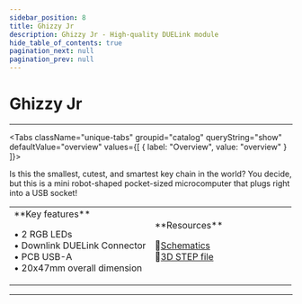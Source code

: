 ```yaml
---
sidebar_position: 8
title: Ghizzy Jr
description: Ghizzy Jr - High-quality DUELink module
hide_table_of_contents: true
pagination_next: null
pagination_prev: null
---
```



# Ghizzy Jr

<ImageSection 
  product="spghizzyjr-a"
  tagline="Tiny Robot-shaped Microcomputer"
/>

---

<Tabs className="unique-tabs" groupid="catalog" queryString="show" defaultValue="overview"
  values={[
    {
        label: "Overview",
        value: "overview"
    }
]}>

<TabItem value="overview">

Is this the smallest, cutest, and smartest key chain in the world? You decide, but this is a mini robot-shaped pocket-sized microcomputer that plugs right into a USB socket!

<table><td width='50%'>
**Key features**

• 2 RGB LEDs<br/>
• Downlink DUELink Connector<br/>
• PCB USB-A<br/>
• 20x47mm overall dimension<br/>

</td><td width='50%'>
**Resources**
 
📄<a href="/sch/gdl-spghizzyjr-a.pdf">Schematics</a><br/>
🔩<a href="/3d/gdl-spghizzyjr-a.step">3D STEP file</a><br/>
</td></table>

</TabItem>



</Tabs>

---

<OrderSection
    product="DUELink Ghizzy Jr"
    partnumber="GDL-SPGHIZZYJR-A"
    price="$0.00"
/>
